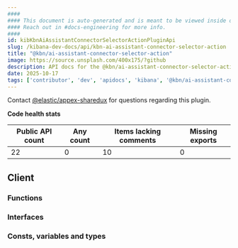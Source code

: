 ```yaml
---
####
#### This document is auto-generated and is meant to be viewed inside our experimental, new docs system.
#### Reach out in #docs-engineering for more info.
####
id: kibKbnAiAssistantConnectorSelectorActionPluginApi
slug: /kibana-dev-docs/api/kbn-ai-assistant-connector-selector-action
title: "@kbn/ai-assistant-connector-selector-action"
image: https://source.unsplash.com/400x175/?github
description: API docs for the @kbn/ai-assistant-connector-selector-action plugin
date: 2025-10-17
tags: ['contributor', 'dev', 'apidocs', 'kibana', '@kbn/ai-assistant-connector-selector-action']
---
```




Contact [@elastic/appex-sharedux](https://github.com/orgs/elastic/teams/appex-sharedux) for questions regarding this plugin.

**Code health stats**

| Public API count  | Any count | Items lacking comments | Missing exports |
|-------------------|-----------|------------------------|-----------------|
| 22 | 0 | 10 | 0 |

## Client

### Functions
<DocDefinitionList data={kbnAiAssistantConnectorSelectorActionObj.client.functions}/>

### Interfaces
<DocDefinitionList data={kbnAiAssistantConnectorSelectorActionObj.client.interfaces}/>

### Consts, variables and types
<DocDefinitionList data={kbnAiAssistantConnectorSelectorActionObj.client.misc}/>

